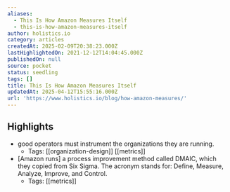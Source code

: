 ```yaml
---
aliases:
  - This Is How Amazon Measures Itself
  - this-is-how-amazon-measures-itself
author: holistics.io
category: articles
createdAt: 2025-02-09T20:38:23.000Z
lastHighlightedOn: 2021-12-12T14:04:45.000Z
publishedOn: null
source: pocket
status: seedling
tags: []
title: This Is How Amazon Measures Itself
updatedAt: 2025-04-12T15:55:16.000Z
url: 'https://www.holistics.io/blog/how-amazon-measures/'
---
```

## Highlights

- good operators must instrument the organizations they are running.
    - Tags: [[organization-design]] [[metrics]]
- [Amazon runs] a process improvement method called DMAIC, which they copied from Six Sigma. The acronym stands for: Define, Measure, Analyze, Improve, and Control.
    - Tags: [[metrics]]
